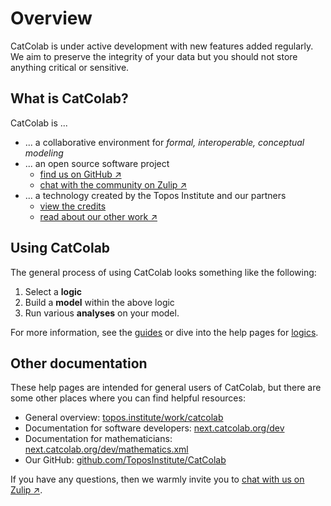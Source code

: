 
# Overview

<Warning>
CatColab is under active development with new features added regularly. We aim
to preserve the integrity of your data but you should not store anything
critical or sensitive.
</Warning>


## What is CatColab?

CatColab is ...

- ... a collaborative environment for *formal, interoperable, conceptual modeling*
- ... an open source software project
  * [find us on
  GitHub ↗](https://github.com/ToposInstitute/CatColab)
  * [chat with the community on Zulip ↗](https://catcolab.zulipchat.com)
- ... a technology created by the Topos Institute and our
  partners
  * [view the credits](credits)
  * [read about our other work ↗](https://topos.institute)


## Using CatColab

The general process of using CatColab looks something like the following:

1. Select a **logic**
2. Build a **model** within the above logic
3. Run various **analyses** on your model.

For more information, see the [guides](guides) or dive into the help pages for [logics](logics).


## Other documentation

These help pages are intended for general users of CatColab, but there are some other places where you can find helpful resources:

- General overview: [topos.institute/work/catcolab](https://topos.institute/work/catcolab/)
- Documentation for software developers: [next.catcolab.org/dev](https://next.catcolab.org/dev/index.xml)
- Documentation for mathematicians: [next.catcolab.org/dev/mathematics.xml](https://next.catcolab.org/dev/mathematics.xml)
- Our GitHub: [github.com/ToposInstitute/CatColab](https://github.com/ToposInstitute/CatColab/)

If you have any questions, then we warmly invite you to [chat with us on Zulip ↗](https://catcolab.zulipchat.com).
